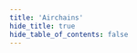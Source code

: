 ```yaml
---
title: 'Airchains'
hide_title: true
hide_table_of_contents: false
---
```



<ChainLayout>
  <ChainHero
    name="Airchains"
    iconUrl="img/airchains-icon.svg"
    bgColor=""
    scope="testnet"
    chainId="varanasi-1"
    nodeVersion="v0.3.2"
    token=""
    stakeUrl=""
    restakeUrl=""
    websiteUrl="https://www.airchains.io/"
    githubUrl="https://github.com/airchains-network/junction"
    xUrl="https://twitter.com/airchains_io"
    discordUrl="https://discord.gg/ERmFCQc22b"
  />

  <ProductLinks
    appUrl=""
    appImageUrl="img/products/"
    explorerUrl=""
    faucetUrl=""
  />

  <ToolsGrid
    chainName="airchains"
    scope="testnet"
    showInstall={true}
    showUpgrade={true}
    showGenesis={true}
    showCli={true}
    showEndpoints={true}
    showStateSync={true}
    showSnapshot={true}
    showLivePeers={true}
    showSeed={true}
    showAddressBook={true}
    showExplorersList={false}
    showPublicEndpoints={false}
    showUsefulTools={false}
    showUpgradeWatcher={false}
  />

</ChainLayout>
